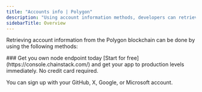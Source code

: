 ---
title: "Accounts info | Polygon"
description: "Using account information methods, developers can retrieve information about accounts, contracts, and transactions on the Polygon blockchain and use the information to build various decentralized applications."
sidebarTitle: Overview
---

Retrieving account information from the Polygon blockchain can be done by using the following methods:

<CardGroup>
<Card title="eth_getTransactionCount | Polygon" href="/reference/polygon_node_api/account_info/eth_getTransactionCount" icon="angle-right" iconType="solid" horizontal />
<Card title="eth_getBalance | Polygon" href="/reference/polygon_node_api/account_info/eth_getBalance" icon="angle-right" iconType="solid" horizontal />
<Card title="eth_getCode | Polygon" href="/reference/polygon_node_api/account_info/eth_getCode" icon="angle-right" iconType="solid" horizontal />
<Card title="eth_getStorageAt | Polygon" href="/reference/polygon_node_api/account_info/eth_getStorageAt" icon="angle-right" iconType="solid" horizontal />
</CardGroup>

<Check>
  ### Get you own node endpoint today
  [Start for free](https://console.chainstack.com/) and get your app to production levels immediately. No credit card required.

  You can sign up with your GitHub, X, Google, or Microsoft account.
</Check>

